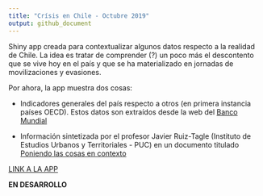 ---
title: "Crísis en Chile - Octubre 2019"
output: github_document
---

Shiny app creada para contextualizar algunos datos respecto a la realidad de Chile. La idea es tratar de comprender (?) un poco más el descontento que se vive hoy en el país y que se ha materializado en jornadas de movilizaciones y evasiones.

Por ahora, la app muestra dos cosas:

- Indicadores generales del país respecto a otros (en primera instancia países OECD). Estos datos son extraídos desde la web del [Banco Mundial](https://data.worldbank.org/indicator)

- Información sintetizada por el profesor Javier Ruiz-Tagle (Instituto de Estudios Urbanos y Territoriales - PUC) en un documento titulado [Poniendo las cosas en contexto](https://twitter.com/CedeusChile/status/1185940968740184071/photo/1)

[LINK A LA APP](https://pabloaguirreh.shinyapps.io/Indicadores2019/)

**EN DESARROLLO**
